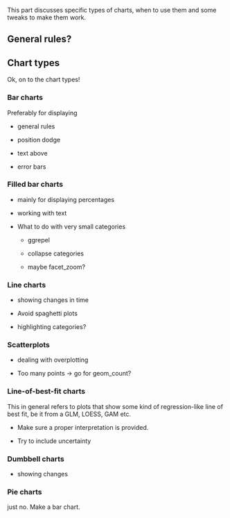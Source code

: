 This part discusses specific types of charts, when to use them and some tweaks to make them work.

## General rules?

## Chart types

Ok, on to the chart types!

### Bar charts

Preferably for displaying

-   general rules

-   position dodge

-   text above

-   error bars

### Filled bar charts

-   mainly for displaying percentages

-   working with text

-   What to do with very small categories

    -   ggrepel

    -   collapse categories

    -   maybe facet_zoom?

### Line charts

-   showing changes in time

-   Avoid spaghetti plots

-   highlighting categories?

### Scatterplots

-   dealing with overplotting

-   Too many points -\> go for geom_count?

### Line-of-best-fit charts

This in general refers to plots that show some kind of regression-like line of best fit, be it from a GLM, LOESS, GAM etc.

-   Make sure a proper interpretation is provided.

-   Try to include uncertainty

### Dumbbell charts

-   showing changes

### Pie charts

just no. Make a bar chart.